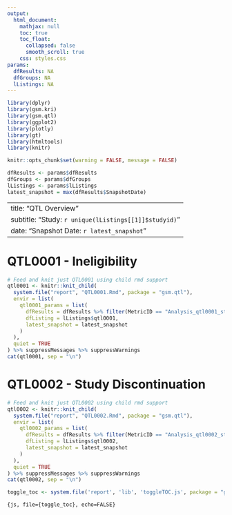 ```yaml
---
output:
  html_document:
    mathjax: null
    toc: true
    toc_float:
      collapsed: false
      smooth_scroll: true
    css: styles.css
params:
  dfResults: NA
  dfGroups: NA
  lListings: NA
---
```


```r
library(dplyr)
library(gsm.kri)
library(gsm.qtl)
library(ggplot2)
library(plotly)
library(gt)
library(htmltools)
library(knitr)

knitr::opts_chunk$set(warning = FALSE, message = FALSE)

dfResults <- params$dfResults
dfGroups <- params$dfGroups
lListings <- params$lListings
latest_snapshot = max(dfResults$SnapshotDate)
```

---
title: "QTL Overview"
subtitle: "Study: `r unique(lListings[[1]]$studyid)`"
date: "Snapshot Date: `r latest_snapshot`"
---

# QTL0001 - Ineligibility

```r
# Feed and knit just QTL0001 using child rmd support
qtl0001 <- knitr::knit_child(
  system.file("report", "QTL0001.Rmd", package = "gsm.qtl"),
  envir = list(
    qtl0001_params = list(
      dfResults = dfResults %>% filter(MetricID == "Analysis_qtl0001_study"),
      dfListing = lListings$qtl0001,
      latest_snapshot = latest_snapshot
    )
  ),
  quiet = TRUE
) %>% suppressMessages %>% suppressWarnings
cat(qtl0001, sep = "\n")
```


# QTL0002 - Study Discontinuation

```r
# Feed and knit just QTL0002 using child rmd support
qtl0002 <- knitr::knit_child(
  system.file("report", "QTL0002.Rmd", package = "gsm.qtl"),
  envir = list(
    qtl0002_params = list(
      dfResults = dfResults %>% filter(MetricID == "Analysis_qtl0002_study"),
      dfListing = lListings$qtl0002,
      latest_snapshot = latest_snapshot
    )
  ),
  quiet = TRUE
) %>% suppressMessages %>% suppressWarnings
cat(qtl0002, sep = "\n")
```

```r
toggle_toc <- system.file('report', 'lib', 'toggleTOC.js', package = "gsm.kri")
```

```{js, file={toggle_toc}, echo=FALSE}
```
